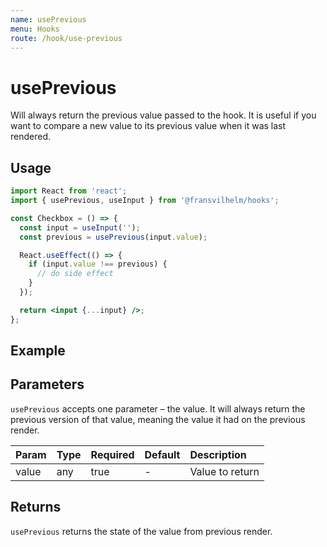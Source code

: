 ```yaml
---
name: usePrevious
menu: Hooks
route: /hook/use-previous
---
```



# usePrevious

Will always return the previous value passed to the hook. It is useful if you
want to compare a new value to its previous value when it was last rendered.

## Usage

```jsx
import React from 'react';
import { usePrevious, useInput } from '@fransvilhelm/hooks';

const Checkbox = () => {
  const input = useInput('');
  const previous = usePrevious(input.value);

  React.useEffect(() => {
    if (input.value !== previous) {
      // do side effect
    }
  });

  return <input {...input} />;
};
```

## Example

<Playground>
  <UsePreviousExample />
</Playground>

## Parameters

`usePrevious` accepts one parameter – the value. It will always return the
previous version of that value, meaning the value it had on the previous render.

| Param | Type | Required | Default | Description     |
| :---- | :--- | :------- | :------ | :-------------- |
| value | any  | true     | -       | Value to return |

## Returns

`usePrevious` returns the state of the value from previous render.

